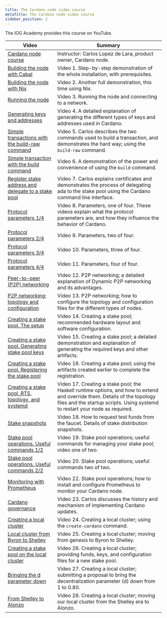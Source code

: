 ```yaml
---
title: The Cardano node video course
metaTitle: The Cardano node video course
sidebar_position: 2
---
```


The IOG Academy provides this course on YouTube.

| Video                                                                                                                                                      | Summary                                                                                                                                                                                                   |
| ---------------------------------------------------------------------------------------------------------------------------------------------------------- | --------------------------------------------------------------------------------------------------------------------------------------------------------------------------------------------------------- |
| [Cardano node course](https://www.youtube.com/playlist?list=PLNEK_Ejlx3x2ut-Pq-hi0NFVsgKB3EddR)                                                            | Instructor: Carlos Lopez de Lara, product owner, Cardano node.                                                                                                                                            |
| [Building the node with Cabal](https://www.youtube.com/watch?v=csqvbw3F_BU&list=PLNEK_Ejlx3x2ut-Pq-hi0NFVsgKB3EddR&index=1)                                | Video 1. Step-by-step demonstration of the whole installation, with prerequisites.                                                                                                                        |
| [Building the node with Nix](https://www.youtube.com/watch?v=iREukg3-JSM&list=PLNEK_Ejlx3x2ut-Pq-hi0NFVsgKB3EddR&index=2&pp=iAQB)                          | Video 2. Another full demonstration, this time using Nix.                                                                                                                                                 |
| [Running the node](https://www.youtube.com/watch?v=YlUljmlCPYs&list=PLNEK_Ejlx3x2ut-Pq-hi0NFVsgKB3EddR&index=3&pp=iAQB)                                    | Video 3. Running the node and connecting to a network.                                                                                                                                                    |
| [Generating keys and addresses](https://www.youtube.com/watch?v=8ZYuiRxPAZc&list=PLNEK_Ejlx3x2ut-Pq-hi0NFVsgKB3EddR&index=4&pp=iAQB)                       | Video 4. A detailed explanation of generating the different types of keys and addresses used in Cardano.                                                                                                  |
| [Simple transactions with the build-raw command](https://www.youtube.com/watch?v=rbst_uiGpI4&list=PLNEK_Ejlx3x2ut-Pq-hi0NFVsgKB3EddR&index=5&pp=iAQB)      | Video 5. Carlos describes the two commands used to build a transaction, and demonstrates the hard way; using the `build-raw` command.                                                                     |
| [Simple transaction with the build command](https://www.youtube.com/watch?v=AVz_zsDd6wE&list=PLNEK_Ejlx3x2ut-Pq-hi0NFVsgKB3EddR&index=6&pp=iAQB)           | Video 6. A demonstration of the power and convenience of using the `build` command.                                                                                                                       |
| [Register stake address and delegate to a stake pool](https://www.youtube.com/watch?v=m0BmjjNt19w&list=PLNEK_Ejlx3x2ut-Pq-hi0NFVsgKB3EddR&index=7&pp=iAQB) | Video 7. Carlos explains certificates and demonstrates the process of delegating ada to the stake pool using the Cardano command line interface.                                                          |
| [Protocol parameters 1/4](https://www.youtube.com/watch?v=Czwc4U3B5k8&list=PLNEK_Ejlx3x2ut-Pq-hi0NFVsgKB3EddR&index=8&pp=iAQB)                             | Video 8. Parameters, one of four. These videos explain what the protocol parameters are, and how they influence the behavior of Cardano.                                                                  |
| [Protocol parameters 2/4](https://www.youtube.com/watch?v=Czwc4U3B5k8&list=PLNEK_Ejlx3x2ut-Pq-hi0NFVsgKB3EddR&index=9&pp=iAQB)                             | Video 9. Parameters, two of four.                                                                                                                                                                         |
| [Protocol parameters 3/4](https://www.youtube.com/watch?v=Czwc4U3B5k8&list=PLNEK_Ejlx3x2ut-Pq-hi0NFVsgKB3EddR&index=10&pp=iAQB)                            | Video 10. Parameters, three of four.                                                                                                                                                                      |
| [Protocol parameters 4/4](https://www.youtube.com/watch?v=Czwc4U3B5k8&list=PLNEK_Ejlx3x2ut-Pq-hi0NFVsgKB3EddR&index=11&pp=iAQB)                            | Video 11. Parameters, four of four.                                                                                                                                                                       |
| [Peer-to-peer (P2P) networking](https://www.youtube.com/watch?v=7YyCJ3fDN0I&list=PLNEK_Ejlx3x2ut-Pq-hi0NFVsgKB3EddR&index=12&pp=iAQB)                      | Video 12. P2P networking; a detailed explanation of Dynamic P2P networking and its advantages.                                                                                                            |
| [P2P networking; topology and configuration](https://www.youtube.com/watch?v=hOFVL6gjFrw&list=PLNEK_Ejlx3x2ut-Pq-hi0NFVsgKB3EddR&index=13&pp=iAQB)         | Video 13. P2P networking; how to configure the topology and configuration files for the different types of nodes.                                                                                         |
| [Creating a stake pool. The setup](https://www.youtube.com/watch?v=6AQaPdmxnfo&list=PLNEK_Ejlx3x2ut-Pq-hi0NFVsgKB3EddR&index=14&pp=iAQB)                   | Video 14. Creating a stake pool; recommended hardware layout and software configuration.                                                                                                                  |
| [Creating a stake pool. Generating stake pool keys](https://www.youtube.com/watch?v=xydi4_pqOdo&list=PLNEK_Ejlx3x2ut-Pq-hi0NFVsgKB3EddR&index=15&pp=iAQB)  | Video 15. Creating a stake pool; a detailed demonstration and explanation of generating the required keys and other artifacts.                                                                            |
| [Creating a stake pool. Registering the stake pool](https://www.youtube.com/watch?v=9UK_EFG-nkA&list=PLNEK_Ejlx3x2ut-Pq-hi0NFVsgKB3EddR&index=16&pp=iAQB)  | Video 16. Creating a stake pool; using the artifacts created earlier to complete the registration.                                                                                                        |
| [Creating a stake pool. RTS, topology, and systemd](https://www.youtube.com/watch?v=1CaMmsgFPnw&list=PLNEK_Ejlx3x2ut-Pq-hi0NFVsgKB3EddR&index=17&pp=iAQB)  | Video 17. Creating a stake pool; the Haskell runtime options, and how to extend and override them. Details of the topology files and the startup scripts. Using systemd to restart your node as required. |
| [Stake snapshots](https://www.youtube.com/watch?v=t5BOFmy6IYg&list=PLNEK_Ejlx3x2ut-Pq-hi0NFVsgKB3EddR&index=18&pp=iAQB)                                    | Video 18. How to request test funds from the faucet. Details of stake distribution snapshots.                                                                                                             |
| [Stake pool operations. Useful commands 1/2](https://www.youtube.com/watch?v=NCdsk75-7NA&list=PLNEK_Ejlx3x2ut-Pq-hi0NFVsgKB3EddR&index=19&pp=iAQB)         | Video 19. Stake pool operations; useful commands for managing your stake pool; video one of two.                                                                                                          |
| [Stake pool operations. Useful commands 2/2](https://www.youtube.com/watch?v=NCdsk75-7NA&list=PLNEK_Ejlx3x2ut-Pq-hi0NFVsgKB3EddR&index=20&pp=iAQB)         | Video 20. Stake pool operations; useful commands two of two.                                                                                                                                              |
| [Monitoring with Prometheus](https://www.youtube.com/watch?v=iqAmwhk7djE&list=PLNEK_Ejlx3x2ut-Pq-hi0NFVsgKB3EddR&index=21&pp=iAQB)                         | Video 22. Stake pool operations; how to install and configure Prometheus to monitor your Cardano node.                                                                                                    |
| [Cardano governance](https://www.youtube.com/watch?v=biUHK1UDkAY&list=PLNEK_Ejlx3x2ut-Pq-hi0NFVsgKB3EddR&index=22&pp=iAQB)                                 | Video 23. Carlos discusses the history and mechanism of implementing Cardano updates.                                                                                                                     |
| [Creating a local cluster](https://www.youtube.com/watch?v=2oAonlDUcNY&list=PLNEK_Ejlx3x2ut-Pq-hi0NFVsgKB3EddR&index=23&pp=iAQB)                           | Video 24. Creating a local cluster; using the `create-cardano` command.                                                                                                                                   |
| [Local cluster from Byron to Shelley](https://www.youtube.com/watch?v=8Sp2ljOrXXw&list=PLNEK_Ejlx3x2ut-Pq-hi0NFVsgKB3EddR&index=24&pp=iAQB)                | Video 25. Creating a local cluster; moving from genesis to Byron to Shelley.                                                                                                                              |
| [Creating a stake pool on the local cluster](https://www.youtube.com/watch?v=0svni-Dy4zM&list=PLNEK_Ejlx3x2ut-Pq-hi0NFVsgKB3EddR&index=25&pp=iAQB)         | Video 26. Creating a local cluster; providing funds, keys, and configuration files for a new stake pool.                                                                                                  |
| [Bringing the d parameter down](https://www.youtube.com/watch?v=LNUzmhdGPbY&list=PLNEK_Ejlx3x2ut-Pq-hi0NFVsgKB3EddR&index=26&pp=iAQB)                      | Video 27. Creating a local cluster; submitting a proposal to bring the decentralization parameter (d) down from 1 to 0.80.                                                                                |
| [From Shelley to Alonzo](https://www.youtube.com/watch?v=mFyutul_5mU&list=PLNEK_Ejlx3x2ut-Pq-hi0NFVsgKB3EddR&index=27&pp=iAQB)                             | Video 28. Creating a local cluster; moving our local cluster from the Shelley era to Alonzo.                                                                                                              |
